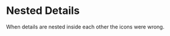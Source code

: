 
# Nested Details

When details are nested inside each other the icons were wrong.

<Snippet
  file="test/nested-details.html"
  caption="Nested Details"
  expand output
/>

